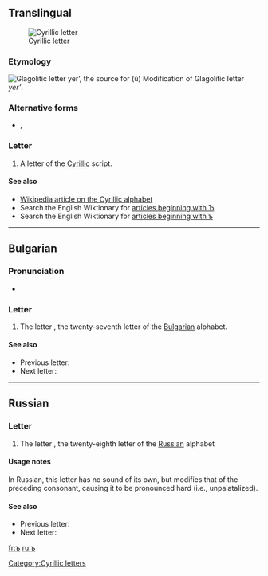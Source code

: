 ==Translingual==
[[Image:Cyrillic Hard Sign.png|thumb|Cyrillic letter {{Cyrl|ъ}}]]

===Etymology===
[[Image:GlagolitsaJer.gif|left|Glagolitic letter ''yer’'', the source for {{Cyrl|ъ}} ''(ŭ)'']]
Modification of Glagolitic letter ''yer’''.<br clear="left" />

===Alternative forms===
* {{qualifier|italics}} {{Cyrl|''Ъ''}}, {{Cyrl|''ъ''}}

===Letter===
{{infl|mul|letter|sc=Cyrl|lower case||upper case|Ъ}}

# A letter of the [[Cyrillic]] script.

====See also====
*[[w:Cyrillic alphabet|Wikipedia article on the Cyrillic alphabet]]
*Search the English Wiktionary for [[Special:Allpages/Ъ|articles beginning with Ъ]]
*Search the English Wiktionary for [[Special:Allpages/ъ|articles beginning with ъ]]

----

==Bulgarian==

===Pronunciation===
* {{IPA|lang=bg|/ø/}}

===Letter===
{{infl|bg|letter|sc=Cyrl|lower case||upper case|Ъ}}

# The letter {{term|sc=Cyrl|ер голям|tr=er goljam||big er}}, the twenty-seventh letter of the [[Bulgarian]] alphabet.

====See also====
* Previous letter: {{onym|bg|sc=Cyrl|щ|tr=št}}
* Next letter: {{onym|bg|sc=Cyrl|ь|tr=j}}

[[Category:Cyrillic letters]]

----

==Russian==

===Letter===
{{infl|ru|letter|sc=Cyrl|lower case||upper case|Ъ}}

# The letter {{term|sc=Cyrl|твёрдый знак|tr=tvjórdyj znak||hard sign}}, the twenty-eighth letter of the [[Russian]] alphabet

====Usage notes====
In Russian, this letter has no sound of its own, but modifies that of the preceding consonant, causing it to be pronounced hard (i.e., unpalatalized).

====See also====
* Previous letter: {{onym|ru|sc=Cyrl|щ|tr=šč}}
* Next letter: {{onym|ru|sc=Cyrl|ы|tr=y}}

[[fr:ъ]]
[[ru:ъ]]